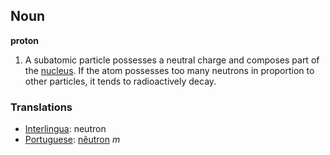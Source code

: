 ==Noun==
'''proton'''
#A subatomic particle possesses a neutral charge and composes part of the [[nucleus]].  If the atom possesses too many neutrons in proportion to other particles, it tends to radioactively decay.
===Translations===
*[[Interlingua]]: neutron
*[[Portuguese]]: [[nêutron]] ''m''